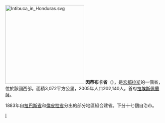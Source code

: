 [[File:Intibuca_in_Honduras.svg|250px]]
'''因蒂布卡省'''（{{lang-es|'''Intibucá'''}}），是[[宏都拉斯|宏都拉斯]]的一個省，位於該國西部。面積3,072平方公里，2005年人口202,140人。首府[[拉埃斯佩蘭薩|拉埃斯佩蘭薩]]。

1883年自[[拉巴斯省_(洪都拉斯)|拉巴斯省]]和[[倫皮拉省|倫皮拉省]]分出的部分地區組合建省。下分十七個自治市。

{{宏都拉斯行政區劃}}

[[Category:宏都拉斯行政區劃|I]]